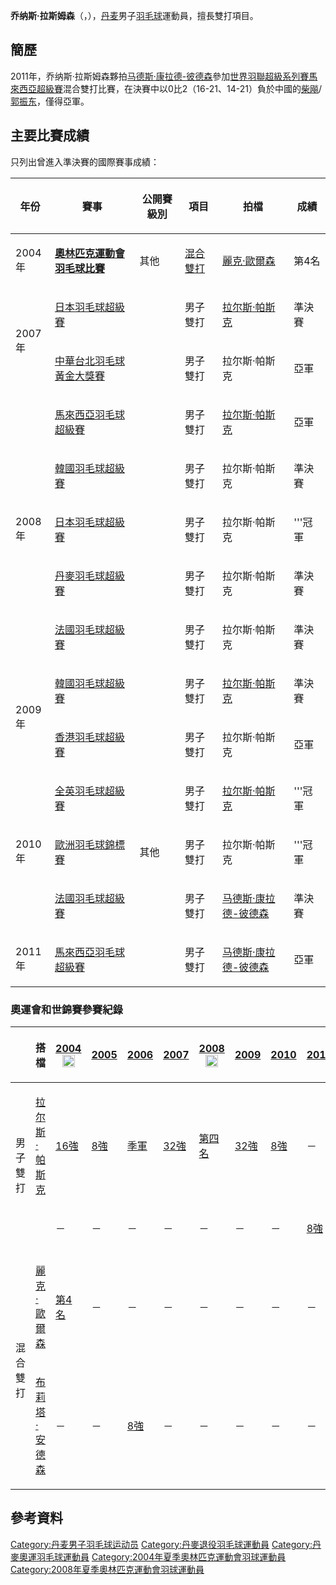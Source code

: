 {{noteTA|G1=Badminton}}
{{Infobox 羽球選手
| playername              = 乔纳斯·拉斯姆森<br/>{{lang|da|Jonas Rasmussen}}
| image                   = 
| size                    = 
| caption                 = 
| birth_name              = 
| date_of_birth           = {{birth_date_and_age|1977|10|28}}<ref name="BWF_Profile">[http://bwfcontent.tournamentsoftware.com/profile/biography.aspx?id=104C2634-1AE2-483C-9F32-5876495EC64F Profile of Jonas Rasmussen (9578)]{{en}}</ref>
| place_of_birth          = {{DEN}}[[奥胡斯|奥胡斯]]
| height                  = {{height|m=1.83}}<ref name="BWF_Profile"/>
| weight                  = {{weight|kg=77}}<ref name="BWF_Profile"/>
| event                   = 男子雙打
| country                 = {{DEN}}
| years_retired           = 2012年
| handedness              = 右手<ref name="BWF_Profile"/>
| coach                   = 
| highest_ranking         = 第6位（男雙-[[拉尔斯·帕斯克|帕斯克]]）
| date_of_highest_ranking = 2010年8月26日<ref name="ranking">[http://bwfcontent.tournamentsoftware.com/ranking/player.aspx?id=1637&player=107927 BWF World Ranking - Ranking of Jonas Rasmussen (9578)] {{Wayback|url=http://bwfcontent.tournamentsoftware.com/ranking/player.aspx?id=1637&player=107927 |date=20220503223030 }}{{en}}</ref>
| current_ranking         = 現已退役
| date_of_current_ranking = 
| played                  = 5勝–0負（男單）<br/>308勝–162負（男雙）<br/>169勝–81負（混雙）
| titles                  = [[File:Gold_medal_world_centered-2.svg|15px]] [[世界羽毛球錦標賽|世錦賽]]：1（男雙）
| bwf_profile             = 104C2634-1AE2-483C-9F32-5876495EC64F
| bwf_id                  = 9578
| updated                 = 2017年2月2日
}}
{{MedalTableTop|width=286px}}
{{MedalSport | 男子[[羽毛球|羽毛球]]}}
{{MedalCountry | {{DEN}}}}
{{MedalCompetition | [[世界羽毛球錦標賽|世界羽毛球錦標賽]]}}
{{MedalGold | [[2003年世界羽毛球錦標賽|2003年 伯明翰]] | 男子雙打 }}
{{MedalBronze | [[2003年世界羽毛球錦標賽|2003年 伯明翰]] | 混合雙打 }}
{{MedalBronze | [[2006年世界羽毛球锦标赛|2006年 馬德里]] | 男子雙打 }}
{{MedalCompetition | [[湯姆斯盃|湯姆斯盃]]}}
{{MedalBronze| [[2002年湯姆斯盃|2002年 廣州]] | 男子團體 }}
{{MedalSilver| [[2004年湯姆斯盃|2004年 雅加達]] | [[2004年湯姆斯盃|男子團體]] }}
{{MedalBronze| [[2012年湯姆斯盃|2012年 武漢]] | [[2012年湯姆斯盃|男子團體]] }}
{{MedalCompetition | [[蘇迪曼盃|蘇迪曼盃]]}}
{{MedalSilver| [[2011年蘇迪曼盃|2011年 青島]] | [[2011年蘇迪曼盃|混合團體]]}}
{{MedalCompetition | [[歐洲羽毛球錦標賽|歐洲羽毛球錦標賽]]}}
{{MedalBronze| [[2002年歐洲羽毛球錦標賽|2002年 馬爾默]] | 男子雙打}}
{{MedalSilver| [[2004年歐洲羽毛球錦標賽|2004年 日內瓦]] | 混合雙打}}
{{MedalBronze| [[2004年歐洲羽毛球錦標賽|2004年 日內瓦]] | 男子雙打}}
{{MedalGold| [[2008年歐洲羽毛球錦標賽|2008年 海寧]] | 男子雙打}}
{{MedalGold| [[2010年歐洲羽毛球錦標賽|2010年 曼徹斯特]] | 男子雙打}}
{{MedalBottom}}
'''乔纳斯·拉斯姆森'''（{{lang-da|'''Jonas Rasmussen'''}}，{{bd|1977年|10月28日}}），[[丹麦|丹麦]]男子[[羽毛球|羽毛球]]運動員，擅長雙打項目。

==簡歷==
2011年，乔纳斯·拉斯姆森夥拍[[马德斯·康拉德-彼德森|马德斯·康拉德-彼德森]]參加[[2011年世界羽聯超級系列賽|世界羽聯超級系列賽]][[2011年馬來西亞羽毛球超級賽|馬來西亞超級賽]]混合雙打比賽，在決賽中以0比2（16-21、14-21）負於中國的[[柴飚|柴飚]]/[[郭振东|郭振东]]，僅得亞軍。

==主要比賽成績==
只列出曾進入準決賽的國際賽事成績：
{| class=wikitable style="text-align:center; font-size:small;" 
!width="50"|年份
!width="180"|賽事
!width="80"|公開賽級別
!width="60"|項目
!width="140"|拍檔
!width="50"|成績
|-
!rowspan="1"|2004年
|'''[[2004年夏季奧林匹克運動會羽毛球比賽|奧林匹克運動會羽毛球比賽]]'''
|其他
|[[2004年夏季奧林匹克運動會羽毛球混合雙打比賽|混合雙打]]
|[[麗克·歐爾森|麗克·歐爾森]]
|第4名
|-
!rowspan="2"|2007年
|[[2007年日本羽毛球超級賽|日本羽毛球超級賽]]
|{{BWFSS}}
|男子雙打
|[[拉尔斯·帕斯克|拉尔斯·帕斯克]]
|bgcolor="#b8860b"|準決賽
|-
|[[2007年中華台北羽球公開賽|中華台北羽毛球黃金大獎賽]]
|{{BWFGPG}}
|男子雙打
|拉尔斯·帕斯克
|bgcolor="silver"|亞軍
|-
!rowspan="5"|2008年
|[[2008年馬來西亞羽毛球超級賽|馬來西亞羽毛球超級賽]]
|{{BWFSS}}
|男子雙打
|[[拉尔斯·帕斯克|拉尔斯·帕斯克]]
|bgcolor="silver"|亞軍
|-
|[[2008年韓國羽毛球超級賽|韓國羽毛球超級賽]]
|{{BWFSS}}
|男子雙打
|拉尔斯·帕斯克
|bgcolor="#b8860b"|準決賽
|-
|[[2008年日本羽毛球超級賽|日本羽毛球超級賽]]
|{{BWFSS}}
|男子雙打
|拉尔斯·帕斯克
|bgcolor="gold"|'''冠軍
|-
|[[2008年丹麥羽毛球超級賽|丹麥羽毛球超級賽]]
|{{BWFSS}}
|男子雙打
|拉尔斯·帕斯克
|bgcolor="#b8860b"|準決賽
|-
|[[2008年法國羽毛球超級賽|法國羽毛球超級賽]]
|{{BWFSS}}
|男子雙打
|拉尔斯·帕斯克
|bgcolor="#b8860b"|準決賽
|-
!rowspan="2"|2009年
|[[2009年韓國羽毛球超級賽|韓國羽毛球超級賽]]
|{{BWFSS}}
|男子雙打
|[[拉尔斯·帕斯克|拉尔斯·帕斯克]]
|bgcolor="#b8860b"|準決賽
|-
|[[2009年香港羽毛球超級賽|香港羽毛球超級賽]]
|{{BWFSS}}
|男子雙打
|拉尔斯·帕斯克
|bgcolor="silver"|亞軍
|-
!rowspan="3"|2010年
|[[2010年全英羽毛球超級賽|全英羽毛球超級賽]]
|{{BWFSS}}
|男子雙打
|[[拉尔斯·帕斯克|拉尔斯·帕斯克]]
|bgcolor="gold"|'''冠軍
|-
|[[2010年歐洲羽毛球錦標賽|歐洲羽毛球錦標賽]]
|其他
|男子雙打
|拉尔斯·帕斯克
|bgcolor="gold"|'''冠軍
|-
|[[2010年法國羽毛球超級賽|法國羽毛球超級賽]]
|{{BWFSS}}
|男子雙打
|[[马德斯·康拉德-彼德森|马德斯·康拉德-彼德森]]
|bgcolor="#b8860b"|準決賽
|-
!rowspan="1"|2011年
|[[2011年馬來西亞羽毛球超級賽|馬來西亞羽毛球超級賽]]
|{{BWFSS}}
|男子雙打
|[[马德斯·康拉德-彼德森|马德斯·康拉德-彼德森]]
|bgcolor="silver"|亞軍
|}
{{BWF賽事級別索引/2007}}

===奧運會和世錦賽參賽紀錄===
{| class=wikitable style="text-align:center; font-size:small;" 
!
!搭檔
!width="80"|[[2004年夏季奧林匹克運動會羽毛球比賽|2004]] [[File:Olympic_rings_without_rims.svg|20px]] 
!width="50"|[[2005年世界羽毛球錦標賽|2005]]
!width="50"|[[2006年世界羽毛球錦標賽|2006]]
!width="50"|[[2007年世界羽毛球錦標賽|2007]]
!width="80"|[[2008年夏季奧林匹克運動會羽毛球比賽|2008]] [[File:Olympic_rings_without_rims.svg|20px]]
!width="50"|[[2009年世界羽毛球錦標賽|2009]]
!width="50"|[[2010年世界羽毛球錦標賽|2010]]
!width="50"|[[2011年世界羽毛球錦標賽|2011]]
|-
!rowspan="2" width="80"|男子雙打
|align="left"|[[拉尔斯·帕斯克|拉尔斯·帕斯克]]
|[[2004年夏季奧林匹克運動會羽毛球男子雙打比賽|16強]]
|[[2005年世界羽毛球錦標賽男子雙打項目|8強]]
|bgcolor="#b8860b"|[[2006年世界羽毛球錦標賽男子雙打項目|季軍]]
|[[2007年世界羽毛球錦標賽男子雙打項目|32強]]
|[[2008年夏季奧林匹克運動會羽毛球男子雙打比賽|第四名]]
|[[2009年世界羽毛球錦標賽男子雙打項目|32強]]
|[[2010年世界羽毛球錦標賽男子雙打項目|8強]]
|－
|-
|align="left"|{{nowrap|[[马德斯·康拉德-彼德森|马德斯·康拉德-彼德森]]}}
|－
|－
|－
|－
|－
|－
|－
|[[2011年世界羽毛球錦標賽男子雙打項目|8強]]
|-
|
|-
!rowspan="2" width="80"|混合雙打
|align="left"|[[麗克·歐爾森|麗克·歐爾森]]
|[[2004年夏季奧林匹克運動會羽毛球女子雙打比賽|第4名]]
|－
|－
|－
|－
|－
|－
|－
|-
|align="left"|[[布莉塔·安德森|布莉塔·安德森]]
|－
|－
|[[2006年世界羽毛球錦標賽混合雙打項目|8強]]
|－
|－
|－
|－
|－
|}

==參考資料==
{{Reflist}}

{{世界羽毛球錦標賽男雙冠軍}}

{{DEFAULTSORT:Rasmussen, Jonas}}
[[Category:丹麦男子羽毛球运动员|Category:丹麦男子羽毛球运动员]]
[[Category:丹麥退役羽毛球運動員|Category:丹麥退役羽毛球運動員]]
[[Category:丹麥奧運羽毛球運動員|Category:丹麥奧運羽毛球運動員]]
[[Category:2004年夏季奧林匹克運動會羽球運動員|Category:2004年夏季奧林匹克運動會羽球運動員]]
[[Category:2008年夏季奧林匹克運動會羽球運動員|Category:2008年夏季奧林匹克運動會羽球運動員]]